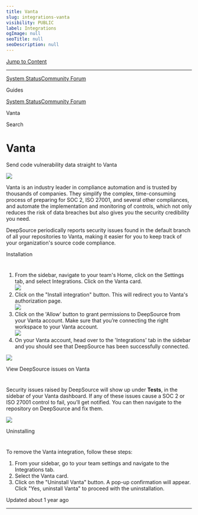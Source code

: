 ```yaml
---
title: Vanta
slug: integrations-vanta
visibility: PUBLIC
label: Integrations
ogImage: null
seoTitle: null
seoDescription: null
---
```

[Jump to Content](#content)

* * *

[System Status](https://deepsourcestatus.com/)[Community Forum](https://discuss.deepsource.com/)

Guides

[System Status](https://deepsourcestatus.com/)[Community Forum](https://discuss.deepsource.com/)

Vanta

Search

Vanta
=====

Send code vulnerability data straight to Vanta

![](https://files.readme.io/6b9846d-Vanta.png)

Vanta is an industry leader in compliance automation and is trusted by thousands of companies. They simplify the complex, time-consuming process of preparing for SOC 2, ISO 27001, and several other compliances, and automate the implementation and monitoring of controls, which not only reduces the risk of data breaches but also gives you the security credibility you need.

DeepSource periodically reports security issues found in the default branch of all your repositories to Vanta, making it easier for you to keep track of your organization's source code compliance.

Installation

[](#installation)
=================================

1.  From the sidebar, navigate to your team's Home, click on the Settings tab, and select Integrations. Click on the Vanta card.  
    ![](https://files.readme.io/869dff9-vanta-integration-1.png)
2.  Click on the "Install integration" button. This will redirect you to Vanta's authorization page.  
    ![](https://files.readme.io/f0ff6e1-vanta-integration-2.png)
3.  Click on the 'Allow' button to grant permissions to DeepSource from your Vanta account. Make sure that you’re connecting the right workspace to your Vanta account.  
    ![](https://files.readme.io/466d09a-vanta-integration-auth.png)
4.  On your Vanta account, head over to the 'Integrations' tab in the sidebar and you should see that DeepSource has been successfully connected.

![](https://files.readme.io/3ddb538-integration-confirmed.png)

View DeepSource issues on Vanta

[](#view-deepsource-issues-on-vanta)
=======================================================================

Security issues raised by DeepSource will show up under **Tests**, in the sidebar of your Vanta dashboard. If any of these issues cause a SOC 2 or ISO 27001 control to fail, you’ll get notified. You can then navigate to the repository on DeepSource and fix them.

![](https://files.readme.io/53648d9-View-security-issues-on-vanta.png)

Uninstalling

[](#uninstalling)
=================================

To remove the Vanta integration, follow these steps:

1.  From your sidebar, go to your team settings and navigate to the Integrations tab.
2.  Select the Vanta card.
3.  Click on the "Uninstall Vanta" button. A pop-up confirmation will appear. Click "Yes, uninstall Vanta" to proceed with the uninstallation.

Updated about 1 year ago

* * *
